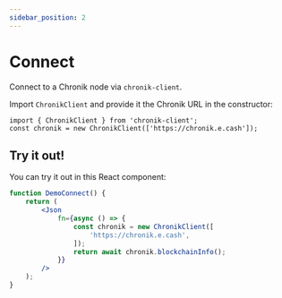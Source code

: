 ```yaml
---
sidebar_position: 2
---
```


# Connect

Connect to a Chronik node via `chronik-client`.

Import `ChronikClient` and provide it the Chronik URL in the constructor:

```tsx
import { ChronikClient } from 'chronik-client';
const chronik = new ChronikClient(['https://chronik.e.cash']);
```

## Try it out!

You can try it out in this React component:

```jsx live
function DemoConnect() {
    return (
        <Json
            fn={async () => {
                const chronik = new ChronikClient([
                    'https://chronik.e.cash',
                ]);
                return await chronik.blockchainInfo();
            }}
        />
    );
}
```
